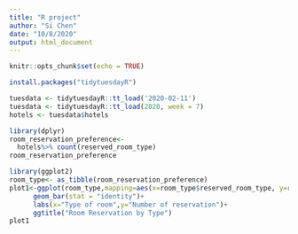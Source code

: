 ```yaml
---
title: "R project"
author: "Si Chen"
date: "10/8/2020"
output: html_document
---
```


```r
knitr::opts_chunk$set(echo = TRUE)
```

```r
install.packages("tidytuesdayR")
```
```r
tuesdata <- tidytuesdayR::tt_load('2020-02-11')
tuesdata <- tidytuesdayR::tt_load(2020, week = 7)
hotels <- tuesdata$hotels
```
```r
library(dplyr)
room_reservation_preference<-
  hotels%>% count(reserved_room_type)
room_reservation_preference
```

```r
library(ggplot2)
room_type<- as_tibble(room_reservation_preference)
plot1<-ggplot(room_type,mapping=aes(x=room_type$reserved_room_type, y=room_type$n))+
      geom_bar(stat = "identity")+
      labs(x="Type of room",y="Number of reservation")+
      ggtitle("Room Reservation by Type")
plot1
```


